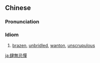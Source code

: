 {{also|肆无忌惮}}
==Chinese==
{{zh-forms|s=肆无忌惮|type=112}}

===Pronunciation===
{{zh-pron
|m=sìwújìdàn
|cat=id
}}

===Idiom===
{{zh-idiom}}

# [[brazen]], [[unbridled]], [[wanton]], [[unscrupulous]]

[[ja:肆無忌憚]]